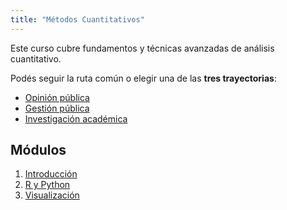 ```yaml
---
title: "Métodos Cuantitativos"
---
```


Este curso cubre fundamentos y técnicas avanzadas de análisis cuantitativo.  

Podés seguir la ruta común o elegir una de las **tres trayectorias**:

- [Opinión pública](perfiles/opinion-publica.html)
- [Gestión pública](perfiles/gestion-publica.html)
- [Investigación académica](perfiles/investigacion-academica.html)

## Módulos
1. [Introducción](modulos/01-intro.html)
2. [R y Python](modulos/02-r-python.html)
3. [Visualización](modulos/03-visualizacion.html)

